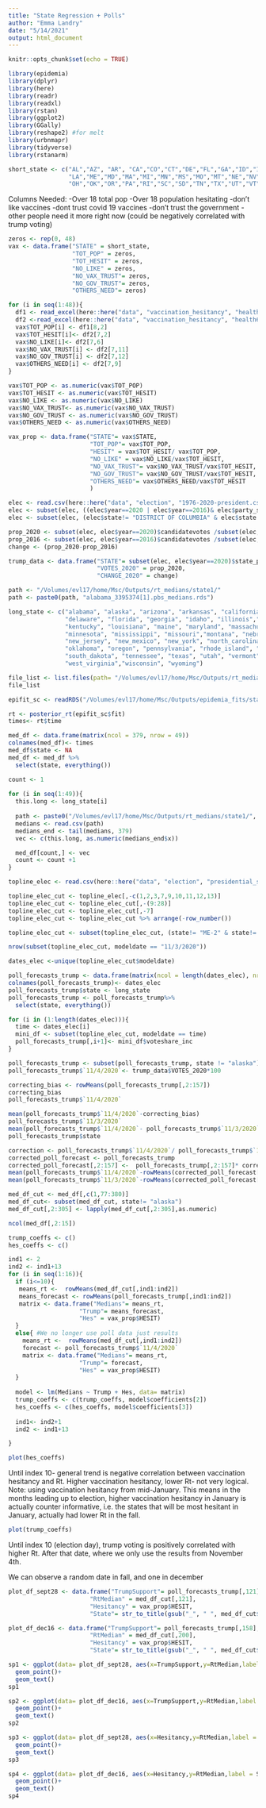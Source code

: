 ```yaml
---
title: "State Regression + Polls"
author: "Emma Landry"
date: "5/14/2021"
output: html_document
---
```


```r
knitr::opts_chunk$set(echo = TRUE)
```

```r
library(epidemia)
library(dplyr)
library(here)
library(readr)
library(readxl)
library(rstan)
library(ggplot2)
library(GGally)
library(reshape2) #for melt
library(urbnmapr)
library(tidyverse)
library(rstanarm)
```

```r
short_state <- c("AL","AZ", "AR", "CA","CO","CT","DE","FL","GA","ID","IL","IN","IA","KS","KY",
                 "LA","ME","MD","MA","MI","MN","MS","MO","MT","NE","NV","NH","NJ","NM","NY","NC","ND",
                 "OH","OK","OR","PA","RI","SC","SD","TN","TX","UT","VT","VA","WA","WV","WI","WY") 
```

Columns Needed:
-Over 18 total pop
-Over 18 population hesitating
-don't like vaccines
-dont trust covid 19 vaccines
-don't trust the government
-other people need it more right now (could be negatively correlated with trump voting)

```r
zeros <- rep(0, 48)
vax <- data.frame("STATE" = short_state,
                  "TOT_POP" = zeros, 
                  "TOT_HESIT" = zeros,
                  "NO_LIKE" = zeros,
                  "NO_VAX_TRUST"= zeros,
                  "NO_GOV_TRUST"= zeros,
                  "OTHERS_NEED"= zeros)
```


```r
for (i in seq(1:48)){
  df1 <- read_excel(here::here("data", "vaccination_hesitancy", "health5_week22.xlsx"), sheet = short_state[i])
  df2 <-read_excel(here::here("data", "vaccination_hesitancy", "health6_week22.xlsx"), sheet = short_state[i])
  vax$TOT_POP[i] <- df1[8,2]
  vax$TOT_HESIT[i]<- df2[7,2]
  vax$NO_LIKE[i]<- df2[7,6]
  vax$NO_VAX_TRUST[i] <- df2[7,11]
  vax$NO_GOV_TRUST[i] <- df2[7,12]
  vax$OTHERS_NEED[i] <- df2[7,9]
}
```

```r
vax$TOT_POP <- as.numeric(vax$TOT_POP)
vax$TOT_HESIT <- as.numeric(vax$TOT_HESIT)
vax$NO_LIKE <- as.numeric(vax$NO_LIKE)
vax$NO_VAX_TRUST<- as.numeric(vax$NO_VAX_TRUST)
vax$NO_GOV_TRUST <- as.numeric(vax$NO_GOV_TRUST)
vax$OTHERS_NEED <- as.numeric(vax$OTHERS_NEED)
```

```r
vax_prop <- data.frame("STATE"= vax$STATE,
                       "TOT_POP"= vax$TOT_POP,
                       "HESIT" = vax$TOT_HESIT/ vax$TOT_POP,
                       "NO_LIKE" = vax$NO_LIKE/vax$TOT_HESIT,
                       "NO_VAX_TRUST"= vax$NO_VAX_TRUST/vax$TOT_HESIT,
                       "NO_GOV_TRUST"= vax$NO_GOV_TRUST/vax$TOT_HESIT,
                       "OTHERS_NEED"= vax$OTHERS_NEED/vax$TOT_HESIT
                       )
```

```r
elec <- read.csv(here::here("data", "election", "1976-2020-president.csv"))
elec <- subset(elec, ((elec$year==2020 | elec$year==2016)& elec$party_simplified=="REPUBLICAN"))
elec <- subset(elec, (elec$state!= "DISTRICT OF COLUMBIA" & elec$state != "ALASKA" & elec$state!= "HAWAII" & elec$writein == FALSE) )
```

```r
prop_2020 <- subset(elec, elec$year==2020)$candidatevotes /subset(elec, elec$year==2020)$totalvotes
prop_2016 <- subset(elec, elec$year==2016)$candidatevotes /subset(elec, elec$year==2016)$totalvotes
change <- (prop_2020-prop_2016)
```


```r
trump_data <- data.frame("STATE"= subset(elec, elec$year==2020)$state_po,
                         "VOTES_2020" = prop_2020,
                         "CHANGE_2020" = change)
```

```r
path <- "/Volumes/evl17/home/Msc/Outputs/rt_medians/state1/"
path <- paste0(path, "alabama_3395374[1].pbs_medians.rds")
```

```r
long_state <- c("alabama", "alaska", "arizona", "arkansas", "california", "colorado", "connecticut",
                "delaware", "florida", "georgia", "idaho", "illinois","indiana","iowa", "kansas",
                "kentucky", "louisiana", "maine", "maryland", "massachusetts", "michigan",
                "minnesota", "mississippi", "missouri","montana", "nebraska", "nevada","new_hampshire",
                "new_jersey", "new_mexico", "new_york", "north_carolina", "north_dakota", "ohio",
                "oklahoma", "oregon", "pennsylvania", "rhode_island", "south_carolina",
                "south_dakota", "tennessee", "texas", "utah", "vermont", "virginia", "washington",
                "west_virginia","wisconsin", "wyoming")
```

```r
file_list <- list.files(path= "/Volumes/evl17/home/Msc/Outputs/rt_medians/state1")
file_list
```

```r
epifit_sc <- readRDS("/Volumes/evl17/home/Msc/Outputs/epidemia_fits/state1/rhode_island_3395374[38].pbs.rds")
```

```r
rt <- posterior_rt(epifit_sc$fit)
times<- rt$time
```

```r
med_df <- data.frame(matrix(ncol = 379, nrow = 49))
colnames(med_df)<- times
med_df$state <- NA
med_df <- med_df %>%
  select(state, everything())
```


```r
count <- 1
  
for (i in seq(1:49)){
  this.long <- long_state[i]
  
  path <- paste0("/Volumes/evl17/home/Msc/Outputs/rt_medians/state1/", file_list[i])
  medians <- read.csv(path)
  medians_end <- tail(medians, 379)
  vec <- c(this.long, as.numeric(medians_end$x))

  med_df[count,] <- vec
  count <- count +1
}
```


```r
topline_elec <- read.csv(here::here("data", "election", "presidential_state_toplines_2020.csv"))
```

```r
topline_elec_cut <- topline_elec[,-c(1,2,3,7,9,10,11,12,13)]
topline_elec_cut <- topline_elec_cut[,-(9:28)]
topline_elec_cut <- topline_elec_cut[,-7]
topline_elec_cut <- topline_elec_cut %>% arrange(-row_number())
```


```r
topline_elec_cut <- subset(topline_elec_cut, (state!= "ME-2" & state!= "ME-1" & state != "Hawaii"&state!= "NE-1" &state!= "NE-2" &state!= "NE-3" & state!= "District of Columbia" ))
```

```r
nrow(subset(topline_elec_cut, modeldate == "11/3/2020"))
```

```r
dates_elec <-unique(topline_elec_cut$modeldate)
```

```r
poll_forecasts_trump <- data.frame(matrix(ncol = length(dates_elec), nrow = 49))
colnames(poll_forecasts_trump)<- dates_elec
poll_forecasts_trump$state <- long_state
poll_forecasts_trump <- poll_forecasts_trump%>%
  select(state, everything())
```


```r
for (i in (1:length(dates_elec))){
  time <- dates_elec[i]
  mini_df <- subset(topline_elec_cut, modeldate == time)
  poll_forecasts_trump[,i+1]<- mini_df$voteshare_inc
}
```

```r
poll_forecasts_trump <- subset(poll_forecasts_trump, state != "alaska")
poll_forecasts_trump$`11/4/2020`<- trump_data$VOTES_2020*100
```

```r
correcting_bias <- rowMeans(poll_forecasts_trump[,2:157])
correcting_bias
poll_forecasts_trump$`11/4/2020`

mean(poll_forecasts_trump$`11/4/2020`-correcting_bias)
poll_forecasts_trump$`11/3/2020`
mean(poll_forecasts_trump$`11/4/2020`- poll_forecasts_trump$`11/3/2020`)
poll_forecasts_trump$state
```

```r
correction <- poll_forecasts_trump$`11/4/2020`/ poll_forecasts_trump$`11/3/2020`
corrected_poll_forecast <- poll_forecasts_trump
corrected_poll_forecast[,2:157] <-  poll_forecasts_trump[,2:157]* correction
mean(poll_forecasts_trump$`11/4/2020`-rowMeans(corrected_poll_forecast[,2:157]))
mean(poll_forecasts_trump$`11/3/2020`-rowMeans(corrected_poll_forecast[,2:157]))

```


```r
med_df_cut <- med_df[,c(1,77:380)]
med_df_cut<- subset(med_df_cut, state!= "alaska")
med_df_cut[,2:305] <- lapply(med_df_cut[,2:305],as.numeric)
```

```r
ncol(med_df[,2:15])
```
```r
trump_coeffs <- c()
hes_coeffs <- c()
```


```r
ind1 <- 2
ind2 <- ind1+13
for (i in seq(1:16)){
  if (i<=10){ 
   means_rt <-  rowMeans(med_df_cut[,ind1:ind2])
   means_forecast <- rowMeans(poll_forecasts_trump[,ind1:ind2])
   matrix <- data.frame("Medians"= means_rt,
                    "Trump"= means_forecast,
                    "Hes" = vax_prop$HESIT)
  }
  else{ #We no longer use poll data just results
    means_rt <-  rowMeans(med_df_cut[,ind1:ind2])
    forecast <- poll_forecasts_trump$`11/4/2020`
    matrix <- data.frame("Medians"= means_rt,
                    "Trump"= forecast,
                    "Hes" = vax_prop$HESIT)
  }
  
  model <- lm(Medians ~ Trump + Hes, data= matrix) 
  trump_coeffs <- c(trump_coeffs, model$coefficients[2])
  hes_coeffs <- c(hes_coeffs, model$coefficients[3])
  
  ind1<- ind2+1
  ind2 <- ind1+13

}

```
```r
plot(hes_coeffs)
```
Until index 10- general trend is negative correlation between vaccination hesitancy and Rt. Higher vaccination hesitancy, lower Rt- not very logical. Note: using vaccination hesitancy from mid-January. This means in the months leading up to election, higher vaccination hesitancy in January is actually counter informative, i.e. the states that will be most hesitant in January, actually had lower Rt in the fall.

```r
plot(trump_coeffs)
```
Until index 10 (election day), trump voting is positively correlated with higher Rt. After that date, where we only use the results from November 4th.


We can observe a random date in fall, and one in december

```r
plot_df_sept28 <- data.frame("TrumpSupport"= poll_forecasts_trump[,121],
                       "RtMedian" = med_df_cut[,121],
                       "Hesitancy" = vax_prop$HESIT,
                       "State"= str_to_title(gsub("_", " ", med_df_cut$state)))

plot_df_dec16 <- data.frame("TrumpSupport"= poll_forecasts_trump[,158],
                       "RtMedian" = med_df_cut[,200],
                       "Hesitancy" = vax_prop$HESIT,
                       "State"= str_to_title(gsub("_", " ", med_df_cut$state)))

```

```r
sp1 <- ggplot(data= plot_df_sept28, aes(x=TrumpSupport,y=RtMedian,label = State))+
  geom_point()+
  geom_text()
sp1

sp2 <- ggplot(data= plot_df_dec16, aes(x=TrumpSupport,y=RtMedian,label = State))+
  geom_point()+
  geom_text()
sp2
```



```r
sp3 <- ggplot(data= plot_df_sept28, aes(x=Hesitancy,y=RtMedian,label = State))+
  geom_point()+
  geom_text()
sp3

sp4 <- ggplot(data= plot_df_dec16, aes(x=Hesitancy,y=RtMedian,label = State))+
  geom_point()+
  geom_text()
sp4
```




